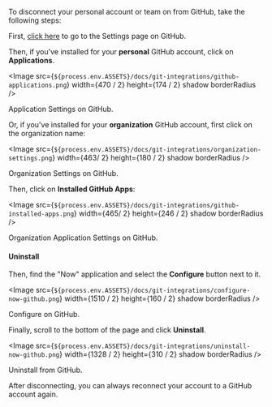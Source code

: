 
To disconnect your personal account or team on <ProductName /> from GitHub, take the following steps:

First, [click here](https://github.com/settings/profile) to go to the Settings page on GitHub.

Then, if you've installed <ProductName /> for your **personal** GitHub account, click on **Applications**.

<Image
  src={`${process.env.ASSETS}/docs/git-integrations/github-applications.png`}
  width={470 / 2}
  height={174 / 2}
  shadow
  borderRadius
/>
<Caption>Application Settings on GitHub.</Caption>

Or, if you've installed <ProductName /> for your **organization** GitHub account, first click on the organization name:

<Image
  src={`${process.env.ASSETS}/docs/git-integrations/organization-settings.png`}
  width={463/ 2}
  height={180 / 2}
  shadow
  borderRadius
/>
<Caption>Organization Settings on GitHub.</Caption>

Then, click on **Installed GitHub Apps**:

<Image
  src={`${process.env.ASSETS}/docs/git-integrations/github-installed-apps.png`}
  width={465/ 2}
  height={246 / 2}
  shadow
  borderRadius
/>
<Caption>Organization Application Settings on GitHub.</Caption>

#### Uninstall <ProductName />

Then, find the "Now" application and select the **Configure** button next to it.

<Image
  src={`${process.env.ASSETS}/docs/git-integrations/configure-now-github.png`}
  width={1510 / 2}
  height={160 / 2}
  shadow
  borderRadius
/>
<Caption>Configure <ProductName /> on GitHub.</Caption>

Finally, scroll to the bottom of the page and click **Uninstall**.

<Image
  src={`${process.env.ASSETS}/docs/git-integrations/uninstall-now-github.png`}
  width={1328 / 2}
  height={310 / 2}
  shadow
  borderRadius
/>
<Caption>Uninstall <ProductName /> from GitHub.</Caption>

After disconnecting, you can always reconnect your <ProductName /> account to a GitHub account again.
